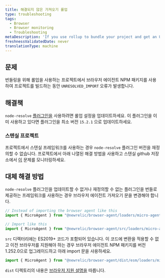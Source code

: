 ```yaml
---
title: 해결되지 않은 가져오기 롤업
type: troubleshooting
tags:
  - Browser
  - Browser monitoring
  - Troubleshooting
metaDescription: 'If you use rollup to bundle your project and get an UNRESOLVED_IMPORT error, you may need to update your dependencies.'
freshnessValidatedDate: never
translationType: machine
---
```


## 문제

번들링을 위해 롤업을 사용하는 프로젝트에서 브라우저 에이전트 NPM 패키지를 사용하여 프로젝트를 빌드하는 동안 `UNRESOLVED_IMPORT` 오류가 발생합니다.

## 해결책

`node-resolve` [플러그인을](https://www.npmjs.com/package/@rollup/plugin-node-resolve) 사용하려면 롤업 설정을 업데이트하세요. 이 플러그인을 이미 사용하고 있다면 플러그인을 최소 버전 `15.2.1` 으로 업데이트하세요.

### 스텐실 프로젝트

프로젝트에서 스텐실 프레임워크를 사용하는 경우 `node-resolve` 플러그인 버전을 재정의할 수 없습니다. 프로젝트에서 아래 나열된 해결 방법을 사용하고 스텐실 github 저장소에서 [이](https://github.com/ionic-team/stencil/issues/3605) 문제를 모니터링하세요.

## 대체 해결 방법

`node-resolve` 플러그인을 업데이트할 수 없거나 재정의할 수 없는 플러그인을 번들로 제공하는 프레임워크를 사용하는 경우 브라우저 에이전트 가져오기 문을 변경해야 합니다.

```js
// Instead of importing the browser agent like this
import { MicroAgent } from "@newrelic/browser-agent/loaders/micro-agent";

// Import like this
import { MicroAgent } from "@newrelic/browser-agent/src/loaders/micro-agent";
```

`src` 디렉터리에는 ES2019+ 코드가 포함되어 있습니다. 이 코드에 변환을 적용할 수 없고 이전 브라우저를 지원해야 하는 경우 브라우저 에이전트 NPM 패키지를 버전 1.252.0으로 업그레이드하고 아래 import 문을 사용하세요.

```js
import { MicroAgent } from "@newrelic/browser-agent/dist/esm/loaders/micro-agent";
```

`dist` 디렉토리의 내용은 [브라우저 지원 설명을](/docs/browser/new-relic-browser/getting-started/compatibility-requirements-browser-monitoring/#browser-types) 따릅니다.
